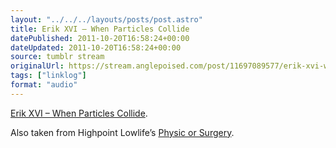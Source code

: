 ```yaml
---
layout: "../../../layouts/posts/post.astro"
title: Erik XVI – When Particles Collide
datePublished: 2011-10-20T16:58:24+00:00
dateUpdated: 2011-10-20T16:58:24+00:00
source: tumblr stream
originalUrl: https://stream.anglepoised.com/post/11697089577/erik-xvi-when-particles-collide-also-taken-from
tags: ["linklog"]
format: "audio"
---
```


[Erik XVI &#8211; When Particles Collide][1].

Also taken from Highpoint Lowlife&rsquo;s [Physic or Surgery][2].

[1]: http://soundcloud.com/sharevari/erik-xvi-when-particles
[2]: http://highpointlowlife.com/
